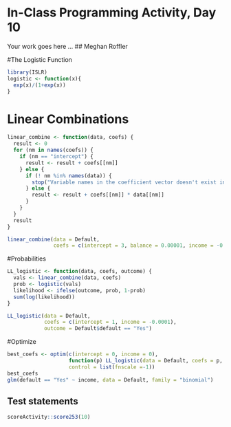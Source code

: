 # In-Class Programming Activity, Day 10

Your work goes here ...
## Meghan Roffler

#The Logistic Function
```r
library(ISLR)
logistic <- function(x){
  exp(x)/(1+exp(x))
}
```

# Linear Combinations
```r
linear_combine <- function(data, coefs) {
  result <- 0 
  for (nm in names(coefs)) {
    if (nm == "intercept") {
      result <- result + coefs[[nm]]
    } else {
      if (! nm %in% names(data)) {
        stop("Variable names in the coefficient vector doesn't exist in the data.")
      } else {
        result <- result + coefs[[nm]] * data[[nm]]
      }
    }
  } 
  result
}

linear_combine(data = Default, 
               coefs = c(intercept = 3, balance = 0.00001, income = -0.0002))
```

#Probabilities
```r
LL_logistic <- function(data, coefs, outcome) {
  vals <- linear_combine(data, coefs)
  prob <- logistic(vals)
  likelihood <- ifelse(outcome, prob, 1-prob)
  sum(log(likelihood))
}

LL_logistic(data = Default, 
            coefs = c(intercept = 1, income = -0.0001), 
            outcome = Default$default == "Yes")
```

#Optimize
```r
best_coefs <- optim(c(intercept = 0, income = 0), 
                    function(p) LL_logistic(data = Default, coefs = p, outcome =  Default$default=="Yes"), 
                    control = list(fnscale =-1))
best_coefs
glm(default == "Yes" ~ income, data = Default, family = "binomial")
```

## Test statements

```r
scoreActivity::score253(10)
```